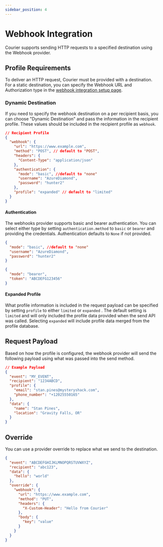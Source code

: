 ```yaml
---
sidebar_position: 4
---
```


# Webhook Integration

Courier supports sending HTTP requests to a specified destination using the Webhook provider.

## Profile Requirements

To deliver an HTTP request, Courier must be provided with a destination. For a static destination, you can specify the Webhook URL and Authorization type in the [webhook integration setup page](https://www.trycourier.app/integrations/webhook).

### Dynamic Destination

If you need to specify the webhook destination on a per recipient basis, you can choose "Dynamic Destination" and pass the information in the recipient profile. These values should be included in the recipient profile as `webhook`.

```json title=JSON
// Recipient Profile
{
  "webhook": {
    "url": "https://www.example.com",
    "method": "POST", // default to "POST",
    "headers": {
      "Content-Type": "application/json"
    },
    "authentication": {
      "mode": "basic", //default to "none"
      "username": "AzureDiamond",
      "password": "hunter2"
    },
    "profile": "expanded" // default to "limited"
  }
}
```

#### Authentication

The webhooks provider supports basic and bearer authentication. You can select either type by setting `authentication.method` to `basic` or `bearer` and providing the credentials. Authentication defaults to `None` if not provided.

```json title="Basic Auth"
{
  "mode": "basic", //default to "none"
  "username": "AzureDiamond",
  "password": "hunter2"
}
```

```json title="Bearer Auth"
{
  "mode": "bearer",
  "token": "ABCDEFG123456"
}
```

#### Expanded Profile

What profile information is included in the request payload can be specified by setting `profile` to either `limited` or `expanded` . The default setting is `limited` and will only included the profile data provided when the send API was called. Selecting `expanded` will include profile data merged from the profile database.

## Request Payload

Based on how the profile is configured, the webhook provider will send the following payload using what was passed into the send method.

```json title=JSON
// Example Payload
{
  "event": "MY_EVENT",
  "recipient": "1234ABCD",
  "profile": {
    "email": "stan.pines@mysteryshack.com",
    "phone_number": "+12025550165"
  },
  "data": {
    "name": "Stan Pines",
    "location": "Gravity Falls, OR"
  }
}
```

## Override

You can use a provider override to replace what we send to the destination.

```json title=JSON
{
  "event": "ABCDEFGHIJKLMNOPQRSTUVWXYZ",
  "recipient": "abc123",
  "data": {
    "hello": "world"
  },
  "override": {
    "webhook": {
      "url": "https://www.example.com",
      "method": "PUT",
      "headers": {
        "X-Custom-Header": "Hello from Courier"
      },
      "body": {
        "key": "value"
      }
    }
  }
}
```
